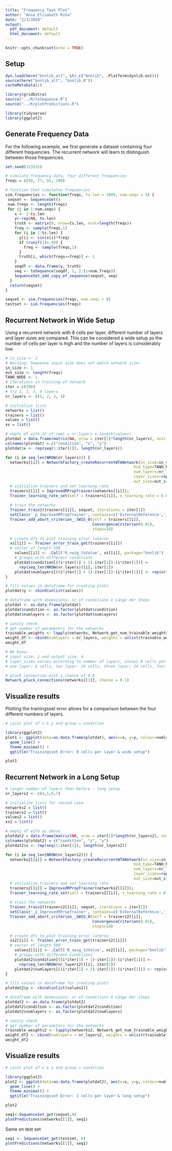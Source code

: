 ```yaml
---
title: "Frequency Task Plot"
author: "Anna Elisabeth Riha"
date: "2/3/2020"
output:
  pdf_document: default
  html_document: default
---
```


```r
knitr::opts_chunk$set(echo = TRUE)
```

## Setup

```r
dyn.load(here("bnnlib_alt", str_c("bnnlib", .Platform$dynlib.ext)))
source(here("bnnlib_alt", "bnnlib.R"))
cacheMetaData(1)

library(gridExtra)
source("../R/toSequence.R")
source("../R/plotPredictions.R")

library(tidyverse)
library(ggplot2)
```

## Generate Frequency Data

For the following example, we first generate a dataset containing four different frequencies. The recurrent network will learn to distinguish between those frequencies. 

```r
set.seed(123535)

# simulate frequency data, four different frequencies 
freqs = c(50, 77, 91, 100)

# function that simulates frequencies 
sim.frequencies <- function(freqs, ts.len = 1000, num.seqs = 4) {
 seqset <- SequenceSet() 
 num.freqs <- length(freqs)
 for (j in 1:num.seqs) {
    x <- 1:ts.len
    y<-rep(NA, ts.len)
    truth <- matrix(0, nrow=ts.len, ncol=length(freqs))
    freq <- sample(freqs,1)
    for (i in 1:ts.len) {
      y[i] <- sin(x[i]*freq)
      if (runif(1)>.99) {
        freq <- sample(freqs,1)
      }
      truth[i, which(freqs==freq)] <- 1
    }
    seqdf <- data.frame(y, truth)
    seq <- toSequence(seqdf, 1, 2:(1+num.freqs))
    SequenceSet_add_copy_of_sequence(seqset, seq)
  }
  return(seqset)
}

seqset <- sim.frequencies(freqs, num.seqs = 8)
testset <- sim.frequencies(freqs)
```

## Recurrent Network in Wide Setup

Using a recurrent network with 8 cells per layer, different number of layers and layer sizes are compared. This can be considered a wide setup as the number of cells per layer is high and the number of layers is considerably low. 

```r
# in_size <- 2
# Warning: Sequence input size does not match network size!
in_size <- 1
out_size <- length(freqs)
TANH_NODE <- 1
# iterations in training of network 
iter = c(500)
# try 1, 2, 3, 4 layers 
nr_layers <- c(1, 2, 3, 4)

# initialize lists 
networks = list() 
trainers = list()
values = list()
xs = list()

# empty df with nr of rows = nr_layers x length(values) 
plotdat = data.frame(matrix(NA, nrow = iter[1]*length(nr_layers), ncol = 3))
colnames(plotdat) = c("condition", "x", "y")
plotdat$x <- rep(seq(1:iter[1]), length(nr_layers))

for (i in seq_len(NROW(nr_layers))) {
  networks[[i]] = NetworkFactory_createRecurrentWTANetwork(in_size=in_size,
                                                        hid_type=TANH_NODE,
                                                        num_layers=nr_layers[i],
                                                        layer_sizes=rep(8,nr_layers[i]),
                                                        out_size=out_size);
  # initialize trainers and set learning rate 
  trainers[[i]] = ImprovedRPropTrainer(networks[[i]]);
  Trainer_learning_rate_set(self = trainers[[i]], s_learning_rate = 0.0001 )
  
  # train the networks 
  Trainer_train2(trainers[[i]], seqset, iterations = iter[1])
  setClass('_p_ImprovedRPropTrainer', contains=c('ExternalReference','_p_Trainer'))
  Trainer_add_abort_criterion__SWIG_0(self = trainers[[i]], 
                                      ConvergenceCriterion(0.01), 
                                      steps=10)
  
  # create dfs to plot training error lateron 
  xs[[i]] <- Trainer_error_train_get(trainers[[i]])
  # vector of length 500
	values[[i]] <- .Call('R_swig_toValue', xs[[i]], package="bnnlib") 
	# groups with different conditions  
	plotdat$condition[((i*iter[1] + 1)-iter[1]):(i*iter[1])] <-
	  rep(seq_len(NROW(nr_layers))[i], iter[1])
	plotdat$numlayers[((i*iter[1] + 1)-iter[1]):(i*iter[1])] <- rep(nr_layers[i], iter[1])
}

# fill values in dataframe for creating plots 
plotdat$y <- cbind(unlist(values))

# dataframe with dimensions: nr of conditions X Länge der Steps 
plotdat <- as.data.frame(plotdat)
plotdat$condition <- as.factor(plotdat$condition)
plotdat$numlayers <- as.factor(plotdat$numlayers)
```

```r
# sanity check
# get number of parameters for the networks
trainable_weights <- lapply(networks, Network_get_num_trainable_weights)
weight_df <- cbind(numlayers = nr_layers, weights = unlist(trainable_weights))
weight_df

# We know: 
# input size: 1 and output size: 4 
# layer_sizes varies according to number of layers, always 8 cells per layer
# one layer: 8 cells, two layer: 16 cells, three layer: 24 cells, four layer: 32 cells etc.
```

```r
# pluck connection with a chance of 0.8
Network_pluck_connections(networks[[1]], chance = 0.1)
```

## Visualize results 

Plotting the trainingsset error allows for a comparison between the four different numbers of layers. 

```r
# joint plot of x & y and group = condition 

library(ggplot2)
plot1 <- ggplot(data=as.data.frame(plotdat), aes(x=x, y=y, colour=numlayers)) +
  geom_line() +
  theme_minimal() +
  ggtitle("Trainingsset Error: 8 cells per layer & wide setup")

plot1
```

## Recurrent Network in a Long Setup

```r
# larger number of layers than before - long setup
nr_layers2 <- c(4,5,6,7)

# initialize lists for second case
networks2 = list() 
trainers2 = list()
values2 = list()
xs2 = list()

# empty df with as above
plotdat2 = data.frame(matrix(NA, nrow = iter[1]*length(nr_layers2), ncol = 4))
colnames(plotdat2) = c("condition", "x", "y")
plotdat2$x <- rep(seq(1:iter[1]), length(nr_layers2))

for (i in seq_len(NROW(nr_layers2))) {
  networks2[[i]] = NetworkFactory_createRecurrentWTANetwork(in_size=in_size,
                                                        hid_type=TANH_NODE,
                                                        num_layers=nr_layers2[i],
                                                        layer_sizes=rep(2,nr_layers2[i]),
                                                        out_size=out_size);
  # initialize trainers and set learning rate 
  trainers2[[i]] = ImprovedRPropTrainer(networks2[[i]]);
  Trainer_learning_rate_set(self = trainers2[[i]], s_learning_rate = 0.0001 )
  
  # train the networks 
  Trainer_train2(trainers2[[i]], seqset, iterations = iter[1])
  setClass('_p_ImprovedRPropTrainer', contains=c('ExternalReference','_p_Trainer'))
  Trainer_add_abort_criterion__SWIG_0(self = trainers2[[i]], 
                                      ConvergenceCriterion(0.01), 
                                      steps=10)
  
  # create dfs to plot training error lateron 
  xs2[[i]] <- Trainer_error_train_get(trainers2[[i]])
  # vector of length 500
	values2[[i]] <- .Call('R_swig_toValue', xs2[[i]], package="bnnlib") 
	# groups with different conditions  
	plotdat2$condition[((i*iter[1] + 1)-iter[1]):(i*iter[1])] <-
	  rep(seq_len(NROW(nr_layers2))[i], iter[1])
	plotdat2$numlayers[((i*iter[1] + 1)-iter[1]):(i*iter[1])] <- rep(nr_layers2[i], iter[1])
}

# fill values in dataframe for creating plots 
plotdat2$y <- cbind(unlist(values2))

# dataframe with dimensions: nr of conditions X Länge der Steps 
plotdat2 <- as.data.frame(plotdat2)
plotdat2$condition <- as.factor(plotdat2$condition)
plotdat2$numlayers <- as.factor(plotdat2$numlayers)
```

```r
# sanity check
# get number of parameters for the networks
trainable_weights2 <- lapply(networks2, Network_get_num_trainable_weights)
weight_df2 <- cbind(numlayers = nr_layers2, weights = unlist(trainable_weights2))
weight_df2
```

## Visualize results 

```r
# joint plot of x & y and group = condition 

library(ggplot2)
plot2 <- ggplot(data=as.data.frame(plotdat2), aes(x=x, y=y, colour=numlayers)) +
  geom_line() +
  theme_minimal() +
  ggtitle("Trainingsset Error: 2 cells per layer & long setup")

plot2
```

```r
seq1<-SequenceSet_get(seqset,0)
plotPredictions(networks[[1]], seq1)
```

Same on test set

```r
seq1 <- SequenceSet_get(testset, 0)
plotPredictions(networks[[1]], seq1)
```
